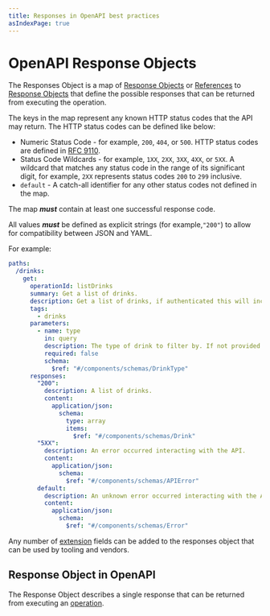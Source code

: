 ```yaml
---
title: Responses in OpenAPI best practices
asIndexPage: true
---
```


# OpenAPI Response Objects

The Responses Object is a map of [Response Objects](/openapi/paths/operations/responses#response-object) or [References](/openapi/references) to [Response Objects](/openapi/paths/operations/responses#response-object) that define the possible responses that can be returned from executing the operation.

The keys in the map represent any known HTTP status codes that the API may return. The HTTP status codes can be defined like below:

- Numeric Status Code - for example, `200`, `404`, or `500`. HTTP status codes are defined in [RFC 9110](https://httpwg.org/specs/rfc9110.html#overview.of.status.codes).
- Status Code Wildcards - for example, `1XX`, `2XX`, `3XX`, `4XX`, or `5XX`. A wildcard that matches any status code in the range of its significant digit, for example, `2XX` represents status codes `200` to `299` inclusive.
- `default` - A catch-all identifier for any other status codes not defined in the map.

The map **_must_** contain at least one successful response code.

All values **_must_** be defined as explicit strings (for example,`"200"`) to allow for compatibility between JSON and YAML.

For example:

```yaml
paths:
  /drinks:
    get:
      operationId: listDrinks
      summary: Get a list of drinks.
      description: Get a list of drinks, if authenticated this will include stock levels and product codes otherwise it will only include public information.
      tags:
        - drinks
      parameters:
        - name: type
          in: query
          description: The type of drink to filter by. If not provided all drinks will be returned.
          required: false
          schema:
            $ref: "#/components/schemas/DrinkType"
      responses:
        "200":
          description: A list of drinks.
          content:
            application/json:
              schema:
                type: array
                items:
                  $ref: "#/components/schemas/Drink"
        "5XX":
          description: An error occurred interacting with the API.
          content:
            application/json:
              schema:
                $ref: "#/components/schemas/APIError"
        default:
          description: An unknown error occurred interacting with the API.
          content:
            application/json:
              schema:
                $ref: "#/components/schemas/Error"
```

Any number of [extension](/openapi/extensions) fields can be added to the responses object that can be used by tooling and vendors.

## Response Object in OpenAPI

The Response Object describes a single response that can be returned from executing an [operation](/openapi/paths/operations).

<Table
  title="Response Object Fields"
  data={[
    {
      field: "`description`",
      type: "String",
      required: "✅",
      description: "A description of the response. This may contain [CommonMark syntax](https://spec.commonmark.org/) to provide a rich description."
    },
    {
      field: "`headers`",
      type: "[Headers](/openapi/paths/operations/responses/headers)",
      required: "",
      description: "A map of [Header Objects](/openapi/paths/operations/responses/headers) that defines the headers that can be returned from executing this operation."
    },
    {
      field: "`content`",
      type: "[Content](/openapi/paths/operations/content)",
      required: "",
      description: "A map of [Media Type Objects](/openapi/paths/operations/content#media-type-object) that defines the possible media types that can be returned from executing this operation."
    },
    {
      field: "`links`",
      type: "[Links](/openapi/paths/operations/responses/links)",
      required: "",
      description: "A map of [Link Objects](/openapi/paths/operations/responses/links#link-object) or [References](/openapi/references) that define the possible links that can be returned from executing this operation."
    },
    {
      field: "`x-*`",
      type: "[Extensions](/openapi/extensions)",
      required: "",
      description: "Any number of extension fields can be added to the response object that can be used by tooling and vendors."
    }
  ]}
  columns={[
    {
      key: "field",
      header: "Field"
    },
    {
      key: "type",
      header: "Type"
    },
    {
      key: "required",
      header: "Required"
    },
    {
      key: "description",
      header: "Description"
    }
  ]}
/>
